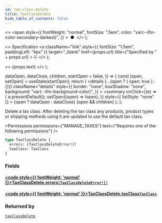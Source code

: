 ```yaml
---
id: tax-class-delete
title: TaxClassDelete
hide_table_of_contents: false
---
```


  <>
    <span
      style={{
        fontWeight: "normal",
        fontSize: ".5em",
        color: "var(--ifm-color-secondary-darkest)",
      }}
    >
      &nbsp;●&nbsp;
    </span>
  </>
);

  <>
    Specification
    <a
      className="link"
      style={{ fontSize: "1.5em", paddingLeft: "4px" }}
      target="\_blank"
      href={props.url}
      title={"Specified by " + props.url}
    >
      ⎘
    </a>
  </>
);

  <>
    <span className={props.class}>{props.text}</span>
  </>
);


  dataOpen,
  dataClose,
  children,
  startOpen = false,
}) => {
  const [open, setOpen] = useState(startOpen);
  return (
    <details
      {...(open ? { open: true } : {})}
      className="details"
      style={{
        border: "none",
        boxShadow: "none",
        background: "var(--ifm-background-color)",
      }}
    >
      <summary
        onClick={(e) => {
          e.preventDefault();
          setOpen((open) => !open);
        }}
        style={{ listStyle: "none" }}
      >
        {open ? dataOpen : dataClose}
      </summary>
      {open && children}
    </details>
  );
};

Delete a tax class. After deleting the tax class any products, product types or shipping methods using it are updated to use the default tax class.

<Badge text="Added in Saleor 3.9" class="secondary margin-bottom--sm" />

<Permissions
  permissions={"MANAGE_TAXES"}
  text={"Requires one of the following permissions"}
/>

```graphql
type TaxClassDelete {
  errors: [TaxClassDeleteError!]!
  taxClass: TaxClass
}
```

### Fields

#### [<code style={{ fontWeight: 'normal' }}>TaxClassDelete.<b>errors</b></code>](#)<Bullet />[`[TaxClassDeleteError!]!`](../../../api-reference/taxes/objects/tax-class-delete-error) <Badge class="badge badge--secondary" text="non-null"/> <Badge class="badge badge--secondary" text="object"/>

>

#### [<code style={{ fontWeight: 'normal' }}>TaxClassDelete.<b>taxClass</b></code>](#)<Bullet />[`TaxClass`](../../../api-reference/taxes/objects/tax-class) <Badge class="badge badge--secondary" text="object"/>

>

### Returned by

[`taxClassDelete`](../../../api-reference/taxes/mutations/tax-class-delete) <Badge class="badge badge--secondary" text="mutation"/>

